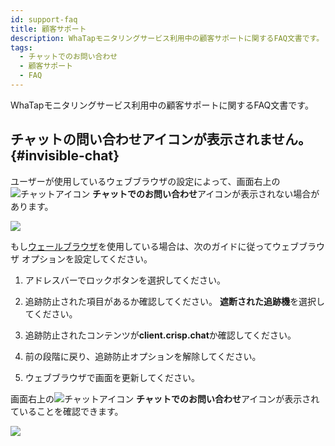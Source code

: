 ```yaml
---
id: support-faq
title: 顧客サポート
description: WhaTapモニタリングサービス利用中の顧客サポートに関するFAQ文書です。
tags:
  - チャットでのお問い合わせ
  - 顧客サポート
  - FAQ
---
```


WhaTapモニタリングサービス利用中の顧客サポートに関するFAQ文書です。

## チャットの問い合わせアイコンが表示されません。 {#invisible-chat}

ユーザーが使用しているウェブブラウザの設定によって、画面右上の![チャットアイコン](/img/ico-help.svg) **チャットでのお問い合わせ**アイコンが表示されない場合があります。 

![](/img/support-faq/whale-none-crisp-chat-icon.png)

もし[ウェールブラウザ](https://whale.naver.com)を使用している場合は、次のガイドに従ってウェブブラウザ オプションを設定してください。

1. アドレスバーでロックボタンを選択してください。

   <ImgLang img='support-faq/whale-prevent-trace-01.png' desc='' />

2. 追跡防止された項目があるか確認してください。 **遮断された追跡機**を選択してください。

3. 追跡防止されたコンテンツが**client.crisp.chat**か確認してください。

   <ImgLang img='support-faq/whale-prevent-trace-02.png' desc='' />

4. 前の段階に戻り、追跡防止オプションを解除してください。

   <ImgLang img='support-faq/whale-prevent-trace-03.png' desc='' />

5. ウェブブラウザで画面を更新してください。

画面右上の![チャットアイコン](/img/ico-help.svg) **チャットでのお問い合わせ**アイコンが表示されていることを確認できます。

![](/img/support-faq/whale-visible-crisp-chat-icon.png)
